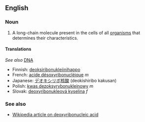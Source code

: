 ==English==
===Noun===
#A long-chain molecule present in the cells of all [[organism]]s that determines their characteristics.

====Translations====
''See also'' [[DNA]]
*Finnish: [[deoksiribonukleiinihappo]]
*French: [[acide désoxyribonucléique]] ''m''
*Japanese: [[デオキシリボ核酸]] (deokishiribo kakusan)
*Polish: [[kwas dezoksyrybonukleinowy]] ''m''
*Slovak: [[deoxyribonukleová kyselina]] ''f''

===See also===
*[[w:DNA|Wikipedia article on deoxyribonucleic acid]]